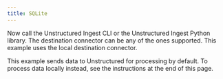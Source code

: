 ```yaml
---
title: SQLite
---
```



<SharedContentSQLite/>

Now call the Unstructured Ingest CLI or the Unstructured Ingest Python library. The destination connector can be any of the ones supported. This example uses the local destination connector.

This example sends data to Unstructured for processing by default. To process data locally instead, see the instructions at the end of this page.


<CodeGroup>
  <SQLiteSh />
  <SQLitePyV2 />
</CodeGroup>


<SharedPartitionByAPIOSS/>
